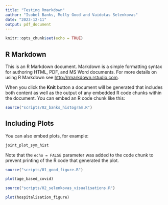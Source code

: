 ```yaml
---
title: "Testing Rmarkdown"
author: "Isobel Banks, Molly Good and Vaidotas Selenkovas"
date: "2023-12-11"
output: pdf_document
---
```


```r
knitr::opts_chunk$set(echo = TRUE)
```

## R Markdown

This is an R Markdown document. Markdown is a simple formatting syntax for authoring HTML, PDF, and MS Word documents. For more details on using R Markdown see <http://rmarkdown.rstudio.com>.

When you click the **Knit** button a document will be generated that includes both content as well as the output of any embedded R code chunks within the document. You can embed an R code chunk like this:

```r
source("scripts/02_banks_histogram.R")
```

## Including Plots

You can also embed plots, for example:

```r

joint_plot_sym_hist

```

Note that the `echo = FALSE` parameter was added to the code chunk to prevent printing of the R code that generated the plot.



```r
source("scripts/01_good_figure.R")

```


```r

plot(age_based_covid)

```


```r

source("scripts/02_selenkovas_visualisations.R")

```


```r

plot(hospitalisation_figure)

```